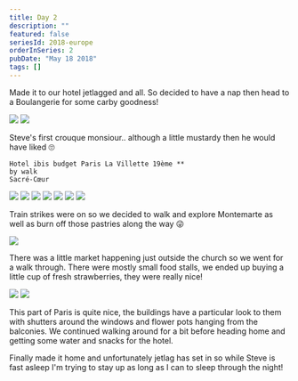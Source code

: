 ```yaml
---
title: Day 2
description: ""
featured: false
seriesId: 2018-europe
orderInSeries: 2
pubDate: "May 18 2018"
tags: []
---
```



Made it to our hotel jetlagged and all. So decided to have a nap then head to a Boulangerie for some carby goodness!

<Grid columns={2}>
  <Img src="http://localhost:53409/Europe/day-02_files/38210834-73c9-4c24-8306-974ed87ae1c6-2fe2b32455255cc5dd46beff30c3d4dabbe9badf.jpg" />
  <Img src="http://localhost:53409/Europe/day-02_files/b20d6d94-b57d-461e-b1db-286cfe905165-df1efa5e7bdc7b3c3c8b81e52dbb7a83b629dc31.jpg" />
</Grid>

Steve's first crouque monsiour.. although a little mustardy then he would have liked 🙄

```
Hotel ibis budget Paris La Villette 19ème **
by walk
Sacré-Cœur
```

<Grid columns={4}>
  <Img
    src="http://localhost:53409/Europe/day-02_files/ca49398e-e7c1-4b6e-bb84-aa8ec630c4ff-550a6789f5f875bdc220b66ae531d02c085d2280.jpg"
    colSpan={2}
    rowSpan={2}
  />
  <Img
    src="http://localhost:53409/Europe/day-02_files/c2d2cfc8-f1e1-45fd-904f-923ae3a9e394-f3bea0c6a0bbe8a4e081e83c62db84423ee07e2f.jpg"
    colSpan={2}
    rowSpan={2}
  />
  <Img src="http://localhost:53409/Europe/day-02_files/1b8792f8-b0b0-4b02-bf37-9a23b62a5dc4-766916a26232b325da61c967a5679660e898060c.jpg" />
  <Img src="http://localhost:53409/Europe/day-02_files/b06a8240-e8af-43b0-9935-2ed878b77585-4e0002097f4262e09cad1e7567024b86f8916aa4.jpg" />
  <Img
    src="http://localhost:53409/Europe/day-02_files/aa03d579-9f4c-4841-8d08-3f79bfc37b2d-858199e43458171f5e21bf28863e9a0fe54b23d7.jpg"
    colSpan={2}
    rowSpan={2}
  />
  <Img src="http://localhost:53409/Europe/day-02_files/fab96757-ea7e-48f6-bb6d-ff116b5a9828-7e48487c1eb9951b980de234350340fed7710d39.jpg" />
  <Img src="http://localhost:53409/Europe/day-02_files/7a232016-dd6b-47b0-9466-a205c9896eed-f7e7721001d19ba9699de12da22e97110deaeb81.jpg" />
</Grid>

Train strikes were on so we decided to walk and explore Montemarte as well as burn off those pastries along the way 😜

<Grid>
  <Img src="http://localhost:53409/Europe/day-02_files/7f6b05ff-270c-4f96-9faa-1e0a5de82c46-70c65ccffb0a5d791c20acc216f970c205d235cb.jpg" />
</Grid>

There was a little market happening just outside the church so we went for a walk through. There were mostly small food stalls, we ended up buying a little cup of fresh strawberries, they were really nice!

<Grid columns={2}>
  <Img src="http://localhost:53409/Europe/day-02_files/e0be02b0-f8b7-4c12-bfad-152c5f92fa89-4e0002097f4262e09cad1e7567024b86f8916aa4.jpg" />
  <Img src="http://localhost:53409/Europe/day-02_files/eda17822-f123-482c-8c57-cebea295a5cc-e73672063ad294bd6042ebd3c005ea1ee01438db.jpg" />
</Grid>

This part of Paris is quite nice, the buildings have a particular look to them with shutters around the windows and flower pots hanging from the balconies. We continued walking around for a bit before heading home and getting some water and snacks for the hotel.

Finally made it home and unfortunately jetlag has set in so while Steve is fast asleep I'm trying to stay up as long as I can to sleep through the night!
